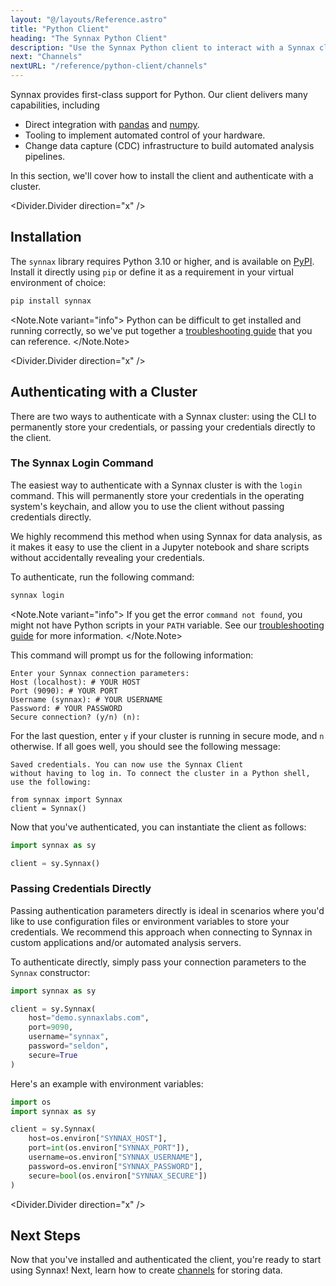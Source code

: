 ```yaml
---
layout: "@/layouts/Reference.astro"
title: "Python Client"
heading: "The Synnax Python Client"
description: "Use the Synnax Python client to interact with a Synnax cluster."
next: "Channels"
nextURL: "/reference/python-client/channels"
---
```



Synnax provides first-class support for Python. Our client delivers many capabilities,
including

-   Direct integration with [pandas](https://pandas.pydata.org/) and
    [numpy](https://numpy.org/doc/stable/index.html).
-   Tooling to implement automated control of your hardware.
-   Change data capture (CDC) infrastructure to build automated analysis pipelines.

In this section, we'll cover how to install the client and authenticate with a cluster.

<Divider.Divider direction="x" />

## Installation

The `synnax` library requires Python 3.10 or higher, and is available on
[PyPI](https://pypi.org/project/synnax/). Install it directly using `pip` or define it
as a requirement in your virtual environment of choice:

```bash
pip install synnax
```

<Note.Note variant="info">
    Python can be difficult to get installed and running correctly, so we've put
    together a [troubleshooting guide](/reference/python-client/troubleshooting) that
    you can reference.
</Note.Note>

<Divider.Divider direction="x" />

## Authenticating with a Cluster

There are two ways to authenticate with a Synnax cluster: using the CLI to permanently
store your credentials, or passing your credentials directly to the client.

### The Synnax Login Command

The easiest way to authenticate with a Synnax cluster is with the `login` command. This
will permanently store your credentials in the operating system's keychain, and allow
you to use the client without passing credentials directly.

We highly recommend this method when using Synnax for data analysis, as it makes it easy
to use the client in a Jupyter notebook and share scripts without accidentally revealing
your credentials.

To authenticate, run the following command:

```bash
synnax login
```

<Note.Note variant="info">
    If you get the error `command not found`, you might not have Python scripts in your
    `PATH` variable. See our [troubleshooting
    guide](/reference/python-client/troubleshooting) for more information.
</Note.Note>

This command will prompt us for the following information:

```
Enter your Synnax connection parameters:
Host (localhost): # YOUR HOST
Port (9090): # YOUR PORT
Username (synnax): # YOUR USERNAME
Password: # YOUR PASSWORD
Secure connection? (y/n) (n):
```

For the last question, enter `y` if your cluster is running in secure mode, and `n`
otherwise. If all goes well, you should see the following message:

```
Saved credentials. You can now use the Synnax Client
without having to log in. To connect the cluster in a Python shell, use the following:

from synnax import Synnax
client = Synnax()
```

Now that you've authenticated, you can instantiate the client as follows:

```python
import synnax as sy

client = sy.Synnax()
```

### Passing Credentials Directly

Passing authentication parameters directly is ideal in scenarios where you'd like to use
configuration files or environment variables to store your credentials. We recommend
this approach when connecting to Synnax in custom applications and/or automated analysis
servers.

To authenticate directly, simply pass your connection parameters to the `Synnax`
constructor:

```python
import synnax as sy

client = sy.Synnax(
    host="demo.synnaxlabs.com",
    port=9090,
    username="synnax",
    password="seldon",
    secure=True
)
```

Here's an example with environment variables:

```python
import os
import synnax as sy

client = sy.Synnax(
    host=os.environ["SYNNAX_HOST"],
    port=int(os.environ["SYNNAX_PORT"]),
    username=os.environ["SYNNAX_USERNAME"],
    password=os.environ["SYNNAX_PASSWORD"],
    secure=bool(os.environ["SYNNAX_SECURE"])
)
```

<Divider.Divider direction="x" />

## Next Steps

Now that you've installed and authenticated the client, you're ready to start using
Synnax! Next, learn how to create [channels](/reference/python-client/channels) for
storing data.
